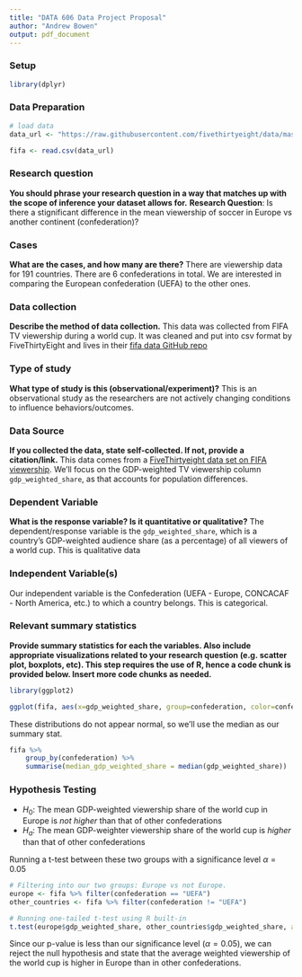 ```yaml
---
title: "DATA 606 Data Project Proposal"
author: "Andrew Bowen"
output: pdf_document
---
```


### Setup
```r
library(dplyr)
```

### Data Preparation

```r
# load data
data_url <- "https://raw.githubusercontent.com/fivethirtyeight/data/master/fifa/fifa_countries_audience.csv"

fifa <- read.csv(data_url)
```


### Research question 

**You should phrase your research question in a way that matches up with the scope of inference your dataset allows for.**
**Research Question**: Is there a stignificant difference in the mean viewership of soccer in Europe vs another continent (confederation)?

### Cases 

**What are the cases, and how many are there?**
There are viewership data for 191 countries. There are 6 confederations in total. We are interested in comparing the European confederation (UEFA) to the other ones.


### Data collection 

**Describe the method of data collection.**
This data was collected from FIFA TV viewership during a world cup. It was cleaned and put into csv format by FiveThirtyEight and lives in their [fifa data GitHub repo](https://github.com/fivethirtyeight/data/tree/master/fifa)


### Type of study 

**What type of study is this (observational/experiment)?**
This is an observational study as the researchers are not actively changing conditions to influence behaviors/outcomes.


### Data Source 

**If you collected the data, state self-collected. If not, provide a citation/link.**
This data comes from a [FiveThirtyeight data set on FIFA viewership](https://github.com/fivethirtyeight/data/blob/master/fifa/fifa_countries_audience.csv). We'll focus on the GDP-weighted TV viewership column `gdp_weighted_share`, as that accounts for population differences.


### Dependent Variable

**What is the response variable? Is it quantitative or qualitative?**
The dependent/response variable is the `gdp_weighted_share`, which is a country's GDP-weighted audience share (as a percentage) of all viewers of a world cup. This is qualitative data


### Independent Variable(s)
Our independent variable is the Confederation (UEFA - Europe, CONCACAF - North America, etc.) to which a country belongs. This is categorical.


### Relevant summary statistics 

**Provide summary statistics for each the variables. Also include appropriate visualizations related to your research question (e.g. scatter plot, boxplots, etc). This step requires the use of R, hence a code chunk is provided below. Insert more code chunks as needed.**
```r
library(ggplot2)

ggplot(fifa, aes(x=gdp_weighted_share, group=confederation, color=confederation)) + geom_histogram()

```
These distributions do not appear normal, so we'll use the median as our summary stat.

```r
fifa %>%
    group_by(confederation) %>%
    summarise(median_gdp_weighted_share = median(gdp_weighted_share))

```
### Hypothesis Testing

- $H_0$: The mean GDP-weighted viewership share of the world cup in Europe is *not higher*  than that of other confederations
- $H_a$: The mean GDP-weighter viewership share of the world cup is *higher* than that of other confederations


Running a t-test between these two groups with a significance level $\alpha = 0.05$
```r
# Filtering into our two groups: Europe vs not Europe.
europe <- fifa %>% filter(confederation == "UEFA")
other_countries <- fifa %>% filter(confederation != "UEFA")

# Running one-tailed t-test using R built-in
t.test(europe$gdp_weighted_share, other_countries$gdp_weighted_share, alternative="greater")
```

Since our p-value is less than our significance level ($\alpha = 0.05$), we can reject the null hypothesis and state that the average weighted viewership of the world cup is higher in Europe than in other confederations.
